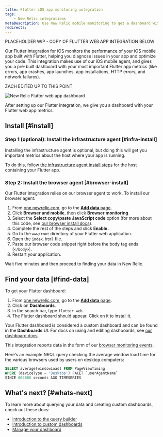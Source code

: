 ```yaml
---
title: Flutter iOS app monitoring integration
tags:
    - New Relic integrations
metaDescription: Use New Relic mobile monitoring to get a dashboard with metrics from your iOS mobile app built with Flutter.
redirects: 
---
```


PLACEHOLDER WIP  - COPY OF FLUTTER WEB APP INTEGRATION BELOW


Our Flutter integration for iOS monitors the performance of your iOS mobile app built with Flutter, helping you diagnose issues in your app and optimize your code. This integration makes use of our iOS mobile agent, and gives you a pre-built dashboard with your most important Flutter app metrics (like errors, app crashes, app launches, app installations, HTTP errors, and network failures).

ZACH EDITED UP TO THIS POINT

<img
    title="New Relic Flutter web app dashboard"
    alt="New Relic Flutter web app dashboard"
    src={browserFlutterWebDashboard}
/>
<figcaption>
After setting up our Flutter integration, we give you a dashboard with your Flutter web app metrics. 
</figcaption>


## Install [#install]

### Step 1 (optional): Install the infrastructure agent [#infra-install]

Installing the infrastructure agent is optional, but doing this will get you important metrics about the host where your app is running. 

To do this, follow [the infrastructure agent install steps](/docs/infrastructure/install-infrastructure-agent/get-started/install-infrastructure-agent) for the host containing your Flutter app.

### Step 2: Install the browser agent [#browser-install] 

Our Flutter integration relies on our browser agent to work. To install our browser agent: 

1. From [one.newrelic.com](https://one.newrelic.com), go to the [**Add data** page](https://one.newrelic.com/marketplace). 
2. Click **Browser and mobile**, then click **Browser monitoring**.
3. Select the **Select copy/paste JavaScript code** option (for more about this code, see [our browser install docs](/docs/browser/browser-monitoring/installation/install-browser-monitoring-agent)). 
4. Complete the rest of the steps and click **Enable.**
5. Go to the `www/root` directory of your Flutter web application.
6. Open the `index.html` file. 
7. Paste our browser code snippet right before the body tag ends (`</body>`).
8. Restart your application. 

Wait five minutes and then proceed to finding your data in New Relic. 

## Find your data [#find-data]

To get your Flutter dashboard: 

1. From [one.newrelic.com](https://one.newrelic.com), go to the [**Add data** page](https://one.newrelic.com/marketplace). 
2. Click on **Dashboards**.
3. In the search bar, type `flutter web`. 
4. The Flutter dashboard should appear. Click on it to install it.

Your Flutter dashboard is considered a custom dashboard and can be found in the **Dashboards** UI. For docs on using and editing dashboards, see [our dashboard docs](/docs/query-your-data/explore-query-data/dashboards/introduction-dashboards).

This integration reports data in the form of our [browser monitoring events](/docs/data-apis/understand-data/event-data/events-reported-browser-monitoring). 

Here's an example NRQL query checking the average window load time for the various browsers used by users on desktop computers: 

```sql
SELECT average(windowLoad) FROM PageViewTiming 
WHERE (deviceType = 'Desktop') FACET `userAgentName` 
SINCE 604800 seconds AGO TIMESERIES
```

## What's next? [#whats-next]

To learn more about querying your data and creating custom dashboards, check out these docs: 

* [Introduction to the query builder](/docs/query-your-data/explore-query-data/query-builder/introduction-query-builder)
* [Introduction to custom dashboards](/docs/query-your-data/explore-query-data/dashboards/introduction-dashboards)
* [Manage your dashboard](/docs/query-your-data/explore-query-data/dashboards/manage-your-dashboard)

